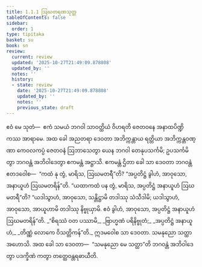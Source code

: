 ```yaml
---
title: 1.1.1 ဩဃတရဏသုတ္တ
tableOfContents: false
sidebar:
  order: 1
type: tipitaka
basket: su
book: sn
review:
  current: review
  updated: '2025-10-27T21:49:09.878808'
  updated_by: ''
  notes: ''
  history:
  - state: review
    date: '2025-10-27T21:49:09.878808'
    updated_by: ''
    notes: ''
    previous_state: draft
---
```



<ReviewStatus review={frontmatter.review} showDetails={true} />

<HypothesisAnnotation frontmatter={frontmatter} />

<DynamicBreadcrumb />

<Division number="1" book="sn" e="ch" v="18" p="279">

<Paragraph number="2" book="sn">
ဧဝံ မေ သုတံ—  ဧကံ သမယံ ဘဂဝါ သာဝတ္ထိယံ ဝိဟရတိ ဇေတဝနေ အနာထပိဏ္ဍိကဿ အာရာမေ. အထ ခေါ အညတရာ ဒေဝတာ အဘိက္ကန္တာယ ရတ္တိယာ အဘိက္ကန္တဝဏ္ဏာ ကေဝလကပ္ပံ ဇေတဝနံ ဩဘာသေတွာ ယေန ဘဂဝါ တေနုပသင်္ကမိ; ဥပသင်္ကမိတွာ ဘဂဝန္တံ အဘိဝါဒေတွာ ဧကမန္တံ အဋ္ဌာသိ. ဧကမန္တံ ဌိတာ ခေါ သာ ဒေဝတာ ဘဂဝန္တံ ဧတဒဝေါစ—  “ကထံ နု တွံ, မာရိသ, ဩဃမတရီ”တိ? “အပ္ပတိဋ္ဌံ ခွါဟံ, အာဝုသော, အနာယူဟံ ဩဃမတရိန်”တိ. “ယထာကထံ ပန တွံ, မာရိသ, အပ္ပတိဋ္ဌံ အနာယူဟံ ဩဃမတရီ”တိ? “ယဒါသွာဟံ, အာဝုသော, သန္တိဋ္ဌာမိ တဒါဿု သံသီဒါမိ; ယဒါသွာဟံ, အာဝုသော, အာယူဟာမိ တဒါဿု နိဗ္ဗုယှာမိ. ဧဝံ ခွါဟံ, အာဝုသော, အပ္ပတိဋ္ဌံ အနာယူဟံ ဩဃမတရိန်”တိ.
</Paragraph>

<Paragraph number="3" type="verses" book="sn">
_“စိရဿံ ဝတ ပဿာမိ,_  
_ဗြာဟ္မဏံ ပရိနိဗ္ဗုတံ;_  
_အပ္ပတိဋ္ဌံ အနာယူဟံ,_  
_တိဏ္ဏံ လောကေ ဝိသတ္တိကန်”တိ._  

</Paragraph>

<Paragraph number="4" book="sn">
ဣဒမဝေါစ သာ ဒေဝတာ. သမနုညော သတ္ထာ အဟောသိ. အထ ခေါ သာ ဒေဝတာ—  “သမနုညော မေ သတ္ထာ”တိ ဘဂဝန္တံ အဘိဝါဒေတွာ ပဒက္ခိဏံ ကတွာ တတ္ထေဝန္တရဓာယီတိ.
</Paragraph>
</Division>